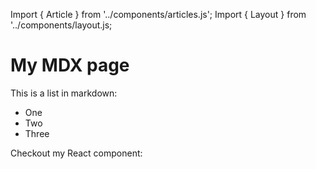 Import { Article } from '../components/articles.js';
Import { Layout } from '../components/layout.js;

# My MDX page

This is a list in markdown:

- One
- Two
- Three

Checkout my React component:

<Article/>
